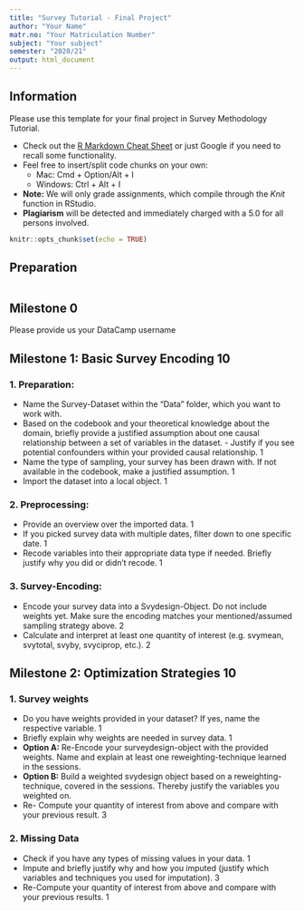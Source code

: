 ```yaml
---
title: "Survey Tutorial - Final Project"
author: "Your Name"
matr.no: "Your Matriculation Number"
subject: "Your subject"
semester: "2020/21"
output: html_document
---
```

## Information
Please use this template for your final project in Survey Methodology Tutorial.

- Check out the [R Markdown Cheat Sheet](https://rstudio.com/wp-content/uploads/2015/02/rmarkdown-cheatsheet.pdf) or just Google if you need to recall some functionality.
- Feel free to insert/split code chunks on your own:
  - Mac: Cmd + Option/Alt + I 
  - Windows: Ctrl + Alt + I
- **Note:** We will only grade assignments, which compile through the *Knit* function in RStudio. 
- **Plagiarism** will be detected and immediately charged with a 5.0 for all persons involved.

```r
knitr::opts_chunk$set(echo = TRUE)
```

## Preparation

```r

```

## Milestone 0

Please provide us your DataCamp username


## Milestone 1: Basic Survey Encoding                                                   10

### 1. Preparation:
- Name the Survey-Dataset within the "Data" folder, which you want to work with.        
- Based on the codebook and your theoretical knowledge about the domain, briefly provide a justified assumption about one causal relationship between a set of variables in the dataset. - Justify if you see potential confounders within your provided causal relationship.                         1
- Name the type of sampling, your survey has been drawn with. If not available in the codebook, make a justified assumption.                                                                   1
- Import the dataset into a local object.                                              1

### 2. Preprocessing:
- Provide an overview over the imported data.                                            1
- If you picked survey data with multiple dates, filter down to one specific date.      1
- Recode variables into their appropriate data type if needed. Briefly justify why you did or didn't recode.                                                                                  1

### 3. Survey-Encoding:
- Encode your survey data into a Svydesign-Object. Do not include weights yet. Make sure the encoding matches your mentioned/assumed sampling strategy above.                                 2
- Calculate and interpret at least one quantity of interest (e.g. svymean, svytotal, svyby, svyciprop, etc.).                                                                                2





## Milestone 2: Optimization Strategies                                                   10
### 1. Survey weights
- Do you have weights provided in your dataset? If yes, name the respective variable.     1
- Briefly explain why weights are needed in survey data.                                  1
- **Option A:** Re-Encode your surveydesign-object with the provided weights. Name and explain at least one reweighting-technique learned in the sessions. 
- **Option B:** Build a weighted svydesign object based on a reweighting-technique, covered in the sessions. Thereby justify the variables you weighted on.
- Re- Compute your quantity of interest from above and compare with your previous result. 3

### 2. Missing Data
- Check if you have any types of missing values in your data.                              1
- Impute and briefly justify why and how you imputed (justify which variables and techniques you used for imputation).                                     3
- Re-Compute your quantity of interest from above and compare with your previous results. 1
